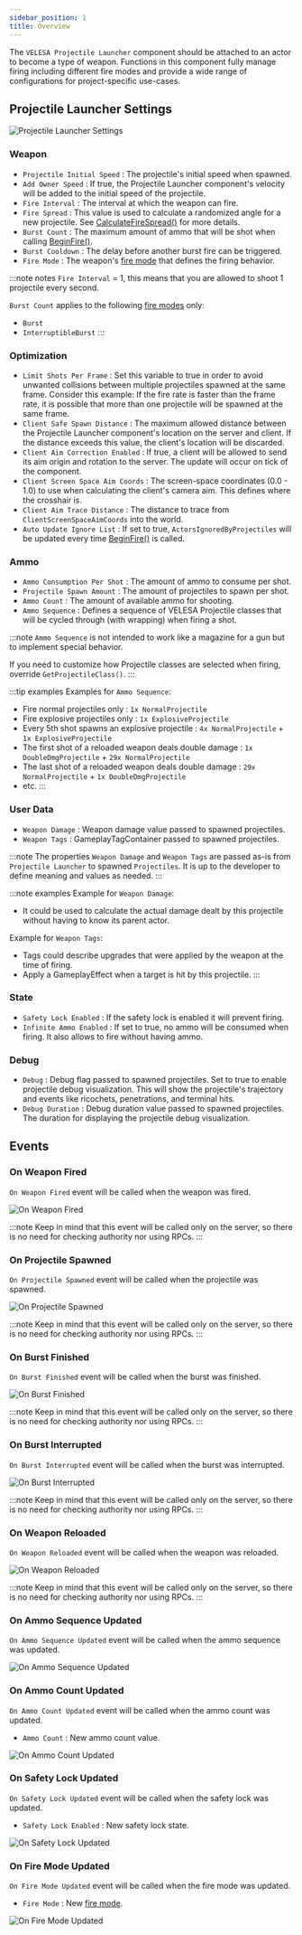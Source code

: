 ```yaml
---
sidebar_position: 1
title: Overview
---
```



The `VELESA Projectile Launcher` component should be attached to an actor to become
a type of weapon.
Functions in this component fully manage firing including different fire modes
and provide a wide range of configurations for project-specific use-cases.

## Projectile Launcher Settings

![Projectile Launcher Settings](_static/img/overview/projectile-launcher-settings.png)

### Weapon
* `Projectile Initial Speed` : The projectile's initial speed when spawned.
* `Add Owner Speed` : If true, the Projectile Launcher component's velocity
will be added to the initial speed of the projectile.
* `Fire Interval` : The interval at which the weapon can fire.
* `Fire Spread` : This value is used to calculate a randomized angle for
a new projectile. See [CalculateFireSpread()](/docs/projectile-module/projectile-launcher-component/functions/aiming#calculate-fire-spread)
for more details.
* `Burst Count` : The maximum amount of ammo that will be shot when
calling [BeginFire()](/docs/projectile-module/projectile-launcher-component/functions/weapon#begin-fire).
* `Burst Cooldown` : The delay before another burst fire can be triggered.
* `Fire Mode` : The weapon's [fire mode](/docs/projectile-module/types#fire-mode)
that defines the firing behavior.

:::note notes
`Fire Interval` = 1, this means that you are allowed to shoot 1 projectile every second.

`Burst Count` applies to the following [fire modes](/docs/projectile-module/types#fire-mode)
only:
- `Burst`
- `InterruptibleBurst`
:::

### Optimization
* `Limit Shots Per Frame` : Set this variable to true in order to avoid unwanted
collisions between multiple projectiles spawned at the same frame.
Consider this example: If the fire rate is faster than the frame rate, it is
possible that more than one projectile will be spawned at the same frame.
* `Client Safe Spawn Distance` : The maximum allowed distance between
the Projectile Launcher component's location on the server and client.
If the distance exceeds this value, the client's location will be discarded.
* `Client Aim Correction Enabled` : If true, a client will be allowed to send
its aim origin and rotation to the server.
The update will occur on tick of the component.
* `Client Screen Space Aim Coords` : The screen-space coordinates (0.0 - 1.0)
to use when calculating the client's camera aim.
This defines where the crosshair is.
* `Client Aim Trace Distance` : The distance to trace from
`ClientScreenSpaceAimCoords` into the world.
* `Auto Update Ignore List` : If set to true, `ActorsIgnoredByProjectiles`
will be updated every time [BeginFire()](/docs/projectile-module/projectile-launcher-component/functions/weapon#begin-fire)
is called.

### Ammo
* `Ammo Consumption Per Shot` : The amount of ammo to consume per shot.
* `Projectile Spawn Amount` : The amount of projectiles to spawn per shot.
* `Ammo Count` : The amount of available ammo for shooting.
* `Ammo Sequence` : Defines a sequence of VELESA Projectile classes that will be
cycled through (with wrapping) when firing a shot.

:::note
`Ammo Sequence` is not intended to work like a magazine for a gun but to
implement special behavior.

If you need to customize how Projectile classes are selected when firing,
override `GetProjectileClass()`.
:::

:::tip examples
Examples for `Ammo Sequence`:
- Fire normal projectiles only : `1x NormalProjectile`
- Fire explosive projectiles only : `1x ExplosiveProjectile`
- Every 5th shot spawns an explosive projectile :
`4x NormalProjectile` + `1x ExplosiveProjectile`
- The first shot of a reloaded weapon deals double damage :
`1x DoubleDmgProjectile` + `29x NormalProjectile`
- The last  shot of a reloaded weapon deals double damage :
`29x NormalProjectile` + `1x DoubleDmgProjectile`
- etc.
:::

### User Data
* `Weapon Damage` : Weapon damage value passed to spawned projectiles.
* `Weapon Tags` : GameplayTagContainer passed to spawned projectiles.

:::note
The properties `Weapon Damage` and `Weapon Tags` are passed as-is from
`Projectile Launcher` to spawned `Projectiles`.
It is up to the developer to define meaning and values as needed.
:::

:::note examples
Example for `Weapon Damage`:
- It could be used to calculate the actual damage dealt by
this projectile without having to know its parent actor.

Example for `Weapon Tags`:
- Tags could describe upgrades that were applied by the weapon at the time of
firing.
- Apply a GameplayEffect when a target is hit by this projectile.
:::

### State
* `Safety Lock Enabled` : If the safety lock is enabled it will prevent firing.
* `Infinite Ammo Enabled` : If set to true, no ammo will be consumed when firing.
It also allows to fire without having ammo.

### Debug
* `Debug` : Debug flag passed to spawned projectiles.
Set to true to enable projectile debug visualization.
This will show the projectile's trajectory and events like ricochets,
penetrations, and terminal hits.
* `Debug Duration` : Debug duration value passed to spawned projectiles.
The duration for displaying the projectile debug visualization.

## Events

### On Weapon Fired

`On Weapon Fired` event will be called when the weapon was fired.

![On Weapon Fired](_static/img/overview/on-weapon-fired.png)

:::note
Keep in mind that this event will be called only on the server, so there is
no need for checking authority nor using RPCs.
:::

### On Projectile Spawned

`On Projectile Spawned` event will be called when the projectile was spawned.

![On Projectile Spawned](_static/img/overview/on-projectile-spawned.png)

:::note
Keep in mind that this event will be called only on the server, so there is
no need for checking authority nor using RPCs.
:::

### On Burst Finished

`On Burst Finished` event will be called when the burst was finished.

![On Burst Finished](_static/img/overview/on-burst-finished.png)

:::note
Keep in mind that this event will be called only on the server, so there is
no need for checking authority nor using RPCs.
:::

### On Burst Interrupted

`On Burst Interrupted` event will be called when the burst was interrupted.

![On Burst Interrupted](_static/img/overview/on-burst-interrupted.png)

:::note
Keep in mind that this event will be called only on the server, so there is
no need for checking authority nor using RPCs.
:::

### On Weapon Reloaded

`On Weapon Reloaded` event will be called when the weapon was reloaded.

![On Weapon Reloaded](_static/img/overview/on-weapon-reloaded.png)

:::note
Keep in mind that this event will be called only on the server, so there is
no need for checking authority nor using RPCs.
:::

### On Ammo Sequence Updated

`On Ammo Sequence Updated` event will be called when the ammo sequence was updated.

![On Ammo Sequence Updated](_static/img/overview/on-ammo-sequence-updated.png)

### On Ammo Count Updated

`On Ammo Count Updated` event will be called when the ammo count was updated.
* `Ammo Count` <Step text="1"/> : New ammo count value.

![On Ammo Count Updated](_static/img/overview/on-ammo-count-updated.png)

### On Safety Lock Updated

`On Safety Lock Updated` event will be called when the safety lock was updated.
* `Safety Lock Enabled` <Step text="1"/> : New safety lock state.

![On Safety Lock Updated](_static/img/overview/on-safety-lock-updated.png)

### On Fire Mode Updated

`On Fire Mode Updated` event will be called when the fire mode was updated.
* `Fire Mode` <Step text="1"/> : New [fire mode](/docs/projectile-module/types#fire-mode).

![On Fire Mode Updated](_static/img/overview/on-fire-mode-updated.png)
